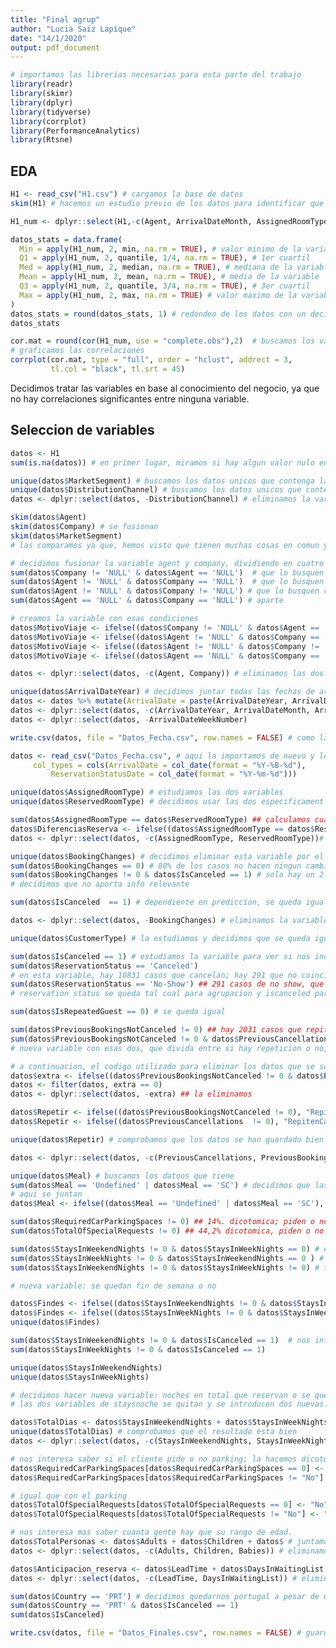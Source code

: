 ```yaml
---
title: "Final agrup"
author: "Lucia Saiz Lapique"
date: "14/1/2020"
output: pdf_document
---
```


```r
# importamos las librerias necesarias para esta parte del trabajo
library(readr)
library(skimr)
library(dplyr)
library(tidyverse)
library(corrplot)
library(PerformanceAnalytics)
library(Rtsne)
```


## EDA
```r
H1 <- read_csv("H1.csv") # cargamos la base de datos 
skim(H1) # hacemos un estudio previo de los datos para identificar que forma tienen, si hay NAs, y ver cuántas variables hay numéricas y categóricas
```


```r
H1_num <- dplyr::select(H1,-c(Agent, ArrivalDateMonth, AssignedRoomType, Company, Country, CustomerType, DepositType, DistributionChannel, MarketSegment, Meal, ReservationStatus, ReservedRoomType, ReservationStatusDate))  # hacemos una base de datos con las variables numericas para poder estudiar su correlacion, al igual que una serie de datos estadísticos:

datos_stats = data.frame( 
  Min = apply(H1_num, 2, min, na.rm = TRUE), # valor minimo de la variable
  Q1 = apply(H1_num, 2, quantile, 1/4, na.rm = TRUE), # 1er cuartil
  Med = apply(H1_num, 2, median, na.rm = TRUE), # mediana de la variable
  Mean = apply(H1_num, 2, mean, na.rm = TRUE), # media de la variable
  Q3 = apply(H1_num, 2, quantile, 3/4, na.rm = TRUE), # 3er cuartil
  Max = apply(H1_num, 2, max, na.rm = TRUE) # valor maximo de la variable
)
datos_stats = round(datos_stats, 1) # redondeo de los datos con un decimal
datos_stats
```


```r
cor.mat = round(cor(H1_num, use = "complete.obs"),2)  # buscamos los valores de correlacion entre las variables
# graficamos las correlaciones
corrplot(cor.mat, type = "full", order = "hclust", addrect = 3,
         tl.col = "black", tl.srt = 45)
```
Decidimos tratar las variables en base al conocimiento del negocio, ya que no hay correlaciones significantes entre ninguna variable. 

## Seleccion de variables
```r
datos <- H1
sum(is.na(datos)) # en primer lugar, miramos si hay algun valor nulo en nuestra base de datos, y vemos qye no
```

```r
unique(datos$MarketSegment) # buscamos los datos unicos que contenga la variable y decidimos que se queda igual
unique(datos$DistributionChannel) # buscamos los datos unicos que contenga la variable y decidimos que no la usamos
datos <- dplyr::select(datos, -DistributionChannel) # eliminamos la variable que no queremos de nuestra base de datos
```

```r
skim(datos$Agent)
skim(datos$Company) # se fusionan 
skim(datos$MarketSegment)
# las comparamos ya que, hemos visto que tienen muchas cosas en comun y queremos ver en que se diferencian y si podemos eliminar alguna
```

```r
# decidimos fusionar la variable agent y company, dividiendo en cuatro posibilidades:
sum(datos$Company != 'NULL' & datos$Agent == 'NULL')  # que lo busquen solo con compañia
sum(datos$Agent != 'NULL' & datos$Company == 'NULL')  # que lo busquen solo con agencia
sum(datos$Agent != 'NULL' & datos$Company != 'NULL') # que lo busquen con compañia y agencia
sum(datos$Agent == 'NULL' & datos$Company == 'NULL') # aparte

# creamos la variable con esas condiciones 
datos$MotivoViaje <- ifelse((datos$Company != 'NULL' & datos$Agent == 'NULL'), "Company", 99)
datos$MotivoViaje <- ifelse((datos$Agent != 'NULL' & datos$Company == 'NULL'), "Agent", datos$MotivoViaje)
datos$MotivoViaje <- ifelse((datos$Agent != 'NULL' & datos$Company != 'NULL'), "AgentCompany", datos$MotivoViaje)
datos$MotivoViaje <- ifelse((datos$Agent == 'NULL' & datos$Company == 'NULL'), "Independent", datos$MotivoViaje)

datos <- dplyr::select(datos, -c(Agent, Company)) # eliminamos las dos variables originales ya que tenemos toda la informacion que necesitamos en la nueva
```

```r
unique(datos$ArrivalDateYear) # decidimos juntar todas las fechas de arrival en una
datos <- datos %>% mutate(ArrivalDate = paste(ArrivalDateYear, ArrivalDateMonth, ArrivalDateDayOfMonth, sep = '-')) 
datos <- dplyr::select(datos, -c(ArrivalDateYear, ArrivalDateMonth, ArrivalDateDayOfMonth))
datos <- dplyr::select(datos, -ArrivalDateWeekNumber)
```

```r
write.csv(datos, file = "Datos_Fecha.csv", row.names = FALSE) # como la base de datos daba errores al interpretar la nueva variable como una fecha, decidimos exportarla
```

```r
datos <- read_csv("Datos_Fecha.csv", # aqui la importamos de nuevo y le cambiamos el formato desde el origen
     col_types = cols(ArrivalDate = col_date(format = "%Y-%B-%d"),
         ReservationStatusDate = col_date(format = "%Y-%m-%d")))
```

```r
unique(datos$AssignedRoomType) # estudiamos las dos variables
unique(datos$ReservedRoomType) # decidimos usar las dos especificament para prediccion, viendo si hay diferencias entre una y otra
```


```r
sum(datos$AssignedRoomType == datos$ReservedRoomType) ## calculamos cuantas veces coincide que el cliente reciba la misma habitacion que pide. En el 80% de los casos reciben lo mismo que piden. Decidimos hacerla dicotomica:
datos$DiferenciasReserva <- ifelse((datos$AssignedRoomType == datos$ReservedRoomType), "Mismo", "Distintos")
datos <- dplyr::select(datos, -c(AssignedRoomType, ReservedRoomType))# eliminamos las originales
```

```r
unique(datos$BookingChanges) # decidimos eliminar esta variable por el estudio a continuacion
sum(datos$BookingChanges == 0) # 80% de los casos no hacen ningun cambio en la reserva
sum(datos$BookingChanges != 0 & datos$IsCanceled == 1) # solo hay un 2.08% de casos que hacen cancelaciones tras haber hecho cambios en la reserva, 14% del total de los que hacen cambios
# decidimos que no aporta info relevante

sum(datos$IsCanceled  == 1) # dependiente en prediccion, se queda igual 
```

```r
datos <- dplyr::select(datos, -BookingChanges) # eliminamos la variable que hemos considerado poco relevante
```


```r
unique(datos$CustomerType) # la estudiamos y decidimos que se queda igual
```

```r
sum(datos$IsCanceled == 1) # estudiamos la variable para ver si nos indica la misma informacion que reservation status, vemos que hay 11122 casos que cancelan
sum(datos$ReservationStatus == 'Canceled')
# en esta variable, hay 10831 casos que cancelan; hay 291 que no coinciden con la variable anterior
sum(datos$ReservationStatus == 'No-Show') ## 291 casos de no show, que son justo los que faltaban en la anterior. Vemos que iscanceled y reservationstatus indican la misma informacion.
# reservation status se queda tal cual para agrupacion y iscanceled para prediccion
```

```r
sum(datos$IsRepeatedGuest == 0) # se queda igual

sum(datos$PreviousBookingsNotCanceled != 0) ## hay 2031 casos que repiten, no cancelan  sum(datos$PreviousCancellations  != 0) ## hay 1095 casos que repiten, cancelan
sum(datos$PreviousBookingsNotCanceled != 0 & datos$PreviousCancellations  != 0) # hay 212 casos que vamos a eliminar porq no tienen sentido, se solapan.. decidimos eliminarlos
# nueva variable con esas dos, que divida entre si hay repeticion o no, y si repite, si han cancelado antes o no (0,1,2)
```

```r
# a continuacion, el codigo utilizado para eliminar los datos que se solapan de la variable: 
datos$extra <- ifelse((datos$PreviousBookingsNotCanceled != 0 & datos$PreviousCancellations  != 0), 1, 0) ## creamos una nueva variable que siga esas condiciones
datos <- filter(datos, extra == 0) 
datos <- dplyr::select(datos, -extra) ## la eliminamos  
```

```r
datos$Repetir <- ifelse((datos$PreviousBookingsNotCanceled != 0), "RepitenNoCancelan", "NoRepiten") # creamos la nueva variable
datos$Repetir <- ifelse((datos$PreviousCancellations  != 0), "RepitenCancelan", datos$Repetir)

unique(datos$Repetir) # comprobamos que los datos se han guardado bien
```

```r
datos <- dplyr::select(datos, -c(PreviousCancellations, PreviousBookingsNotCanceled, ReservationStatusDate)) ## eliminamos estas tres varuables que ya no necesitamos y reservationstatus date que no la necesitamos
```

```r
unique(datos$Meal) # buscamos los datoos que tiene
sum(datos$Meal == 'Undefined' | datos$Meal == 'SC') # decidimos que las juntamos, y el resto igual con un ifelse 
# aqui se juntan
datos$Meal <- ifelse((datos$Meal == 'Undefined' | datos$Meal == 'SC'), "NoMeal", datos$Meal)
```

```r
sum(datos$RequiredCarParkingSpaces != 0) ## 14%. dicotomica; piden o no piden. 
sum(datos$TotalOfSpecialRequests != 0) ## 44,2% dicotomica, piden o no piden
```

```r
sum(datos$StaysInWeekendNights != 0 & datos$StaysInWeekNights == 0) # estudiamos cuantas noches se queda la gente en fin de semana solo 
sum(datos$StaysInWeekNights != 0 & datos$StaysInWeekendNights == 0 ) # solo entre semana 
sum(datos$StaysInWeekendNights != 0 & datos$StaysInWeekNights != 0) # tanto fin de semana como entre semana

# nueva variable: se quedan fin de semana o no

datos$Findes <- ifelse((datos$StaysInWeekendNights != 0 & datos$StaysInWeekNights == 0), "SoloFindes", "Ambos")
datos$Findes <- ifelse((datos$StaysInWeekNights != 0 & datos$StaysInWeekendNights == 0), "SoloEntreSemana", datos$Findes)
unique(datos$Findes)
```

```r
sum(datos$StaysInWeekendNights != 0 & datos$IsCanceled == 1)  # nos interesa si el hecho de quedarse en fin de semana o entre semana hace mas o menos probable cancelar
sum(datos$StaysInWeekNights != 0 & datos$IsCanceled == 1)
```

```r
unique(datos$StaysInWeekendNights)
unique(datos$StaysInWeekNights)

# decidimos hacer nueva variable: noches en total que reservan o se quedan en el hotel
# las dos variables de staysnoche se quitan y se introducen dos nuevas. 
```

```r
datos$TotalDias <- datos$StaysInWeekendNights + datos$StaysInWeekNights # creamos la nueva variable
unique(datos$TotalDias) # comprobamos que el resultado esta bien 
datos <- dplyr::select(datos, -c(StaysInWeekendNights, StaysInWeekNights)) # eliminamos las dos originales
```

```r
# nos interesa saber si el cliente pide o no parking; la hacemos dicotomica
datos$RequiredCarParkingSpaces[datos$RequiredCarParkingSpaces == 0] <- "No"
datos$RequiredCarParkingSpaces[datos$RequiredCarParkingSpaces != "No"] <- "Si"

# igual que con el parking
datos$TotalOfSpecialRequests[datos$TotalOfSpecialRequests == 0] <- "No"
datos$TotalOfSpecialRequests[datos$TotalOfSpecialRequests != "No"] <- "Si"
```

```r
# nos interesa mas saber cuanta gente hay que su rango de edad. 
datos$TotalPersonas <- datos$Adults + datos$Children + datos$ # juntamos las tres variables en una
datos <- dplyr::select(datos, -c(Adults, Children, Babies)) # eliminamos las ooriginales
```

```r
datos$Anticipacion_reserva <- datos$LeadTime + datos$DaysInWaitingList # para calcular con cuanto tiempo en total el cliente hizo la reserva
datos <- dplyr::select(datos, -c(LeadTime, DaysInWaitingList)) # eliminamos las originales
```


```r
sum(datos$Country == 'PRT') # decidimos quedarnos portugal a pesar de que la gran mayoria de los clientes son portugueses y casi la mitad de las cancelaciones son suyas por un posible defecto en la recopilacion de datos
sum(datos$Country == 'PRT' & datos$IsCanceled == 1)
sum(datos$IsCanceled)
```

```r
write.csv(datos, file = "Datos_Finales.csv", row.names = FALSE) # guardamos la base de datos final en un archivo csv para utillizarla en los siguientes estudios
```


